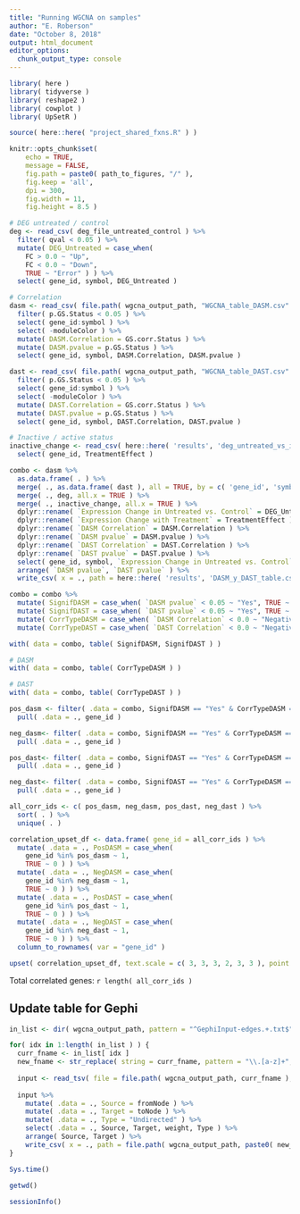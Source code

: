 ```yaml
---
title: "Running WGCNA on samples"
author: "E. Roberson"
date: "October 8, 2018"
output: html_document
editor_options: 
  chunk_output_type: console
---
```


```r
library( here )
library( tidyverse )
library( reshape2 )
library( cowplot )
library( UpSetR )
```

```r
source( here::here( "project_shared_fxns.R" ) )
```

```r
knitr::opts_chunk$set(
	echo = TRUE,
	message = FALSE,
	fig.path = paste0( path_to_figures, "/" ),
	fig.keep = 'all',
	dpi = 300,
	fig.width = 11,
	fig.height = 8.5 )
```

```r
# DEG untreated / control
deg <- read_csv( deg_file_untreated_control ) %>%
  filter( qval < 0.05 ) %>%
  mutate( DEG_Untreated = case_when( 
    FC > 0.0 ~ "Up",
    FC < 0.0 ~ "Down",
    TRUE ~ "Error" ) ) %>%
  select( gene_id, symbol, DEG_Untreated )

# Correlation
dasm <- read_csv( file.path( wgcna_output_path, "WGCNA_table_DASM.csv" ) ) %>%
  filter( p.GS.Status < 0.05 ) %>%
  select( gene_id:symbol ) %>%
  select( -moduleColor ) %>%
  mutate( DASM.Correlation = GS.corr.Status ) %>%
  mutate( DASM.pvalue = p.GS.Status ) %>%
  select( gene_id, symbol, DASM.Correlation, DASM.pvalue )

dast <- read_csv( file.path( wgcna_output_path, "WGCNA_table_DAST.csv" ) ) %>%
  filter( p.GS.Status < 0.05 ) %>%
  select( gene_id:symbol ) %>%
  select( -moduleColor ) %>%
  mutate( DAST.Correlation = GS.corr.Status ) %>%
  mutate( DAST.pvalue = p.GS.Status ) %>%
  select( gene_id, symbol, DAST.Correlation, DAST.pvalue )

# Inactive / active status
inactive_change <- read_csv( here::here( 'results', 'deg_untreated_vs_inactive_paired_with_treateffect.csv' ) ) %>%
  select( gene_id, TreatmentEffect )
```

```r
combo <- dasm %>%
  as.data.frame( . ) %>%
  merge( ., as.data.frame( dast ), all = TRUE, by = c( 'gene_id', 'symbol' ) ) %>%
  merge( ., deg, all.x = TRUE ) %>%
  merge( ., inactive_change, all.x = TRUE ) %>%
  dplyr::rename( `Expression Change in Untreated vs. Control` = DEG_Untreated ) %>%
  dplyr::rename( `Expression Change with Treatment` = TreatmentEffect ) %>%
  dplyr::rename( `DASM Correlation` = DASM.Correlation ) %>%
  dplyr::rename( `DASM pvalue` = DASM.pvalue ) %>%
  dplyr::rename( `DAST Correlation` = DAST.Correlation ) %>%
  dplyr::rename( `DAST pvalue` = DAST.pvalue ) %>%
  select( gene_id, symbol, `Expression Change in Untreated vs. Control`, `Expression Change with Treatment`, `DASM Correlation`, `DASM pvalue`, `DAST Correlation`, `DAST pvalue` ) %>%
  arrange( `DASM pvalue`, `DAST pvalue` ) %>%
  write_csv( x = ., path = here::here( 'results', 'DASM_y_DAST_table.csv' ) )

combo = combo %>%
  mutate( SignifDASM = case_when( `DASM pvalue` < 0.05 ~ "Yes", TRUE ~ "No" ) ) %>%
  mutate( SignifDAST = case_when( `DAST pvalue` < 0.05 ~ "Yes", TRUE ~ "No" ) ) %>%
  mutate( CorrTypeDASM = case_when( `DASM Correlation` < 0.0 ~ "Negative", TRUE ~ "Positive" ) ) %>%
  mutate( CorrTypeDAST = case_when( `DAST Correlation` < 0.0 ~ "Negative", TRUE ~ "Positive" ) )

with( data = combo, table( SignifDASM, SignifDAST ) )

# DASM
with( data = combo, table( CorrTypeDASM ) )

# DAST
with( data = combo, table( CorrTypeDAST ) )
```

```r
pos_dasm <- filter( .data = combo, SignifDASM == "Yes" & CorrTypeDASM == "Positive" ) %>%
  pull( .data = ., gene_id )

neg_dasm<- filter( .data = combo, SignifDASM == "Yes" & CorrTypeDASM == "Negative" ) %>%
  pull( .data = ., gene_id )

pos_dast<- filter( .data = combo, SignifDAST == "Yes" & CorrTypeDASM == "Positive" ) %>%
  pull( .data = ., gene_id )

neg_dast<- filter( .data = combo, SignifDAST == "Yes" & CorrTypeDASM == "Negative" ) %>%
  pull( .data = ., gene_id )

all_corr_ids <- c( pos_dasm, neg_dasm, pos_dast, neg_dast ) %>%
  sort( . ) %>%
  unique( . )

correlation_upset_df <- data.frame( gene_id = all_corr_ids ) %>%
  mutate( .data = ., PosDASM = case_when(
    gene_id %in% pos_dasm ~ 1,
    TRUE ~ 0 ) ) %>%
  mutate( .data = ., NegDASM = case_when(
    gene_id %in% neg_dasm ~ 1,
    TRUE ~ 0 ) ) %>%
  mutate( .data = ., PosDAST = case_when(
    gene_id %in% pos_dast ~ 1,
    TRUE ~ 0 ) ) %>%
  mutate( .data = ., NegDAST = case_when(
    gene_id %in% neg_dast ~ 1,
    TRUE ~ 0 ) ) %>%
  column_to_rownames( var = "gene_id" )

upset( correlation_upset_df, text.scale = c( 3, 3, 3, 2, 3, 3 ), point.size = 5, line.size = 2, nintersects = NA )
```

Total correlated genes: `r length( all_corr_ids )`

## Update table for Gephi
```r
in_list <- dir( wgcna_output_path, pattern = "^GephiInput-edges.+.txt$" )

for( idx in 1:length( in_list ) ) {
  curr_fname <- in_list[ idx ]
  new_fname <- str_replace( string = curr_fname, pattern = "\\.[a-z]+", replacement = "" )
  
  input <- read_tsv( file = file.path( wgcna_output_path, curr_fname ), col_names = TRUE )
  
  input %>%
    mutate( .data = ., Source = fromNode ) %>%
    mutate( .data = ., Target = toNode ) %>%
    mutate( .data = ., Type = "Undirected" ) %>%
    select( .data = ., Source, Target, weight, Type ) %>%
    arrange( Source, Target ) %>%
    write_csv( x = ., path = file.path( wgcna_output_path, paste0( new_fname, ".csv" ) ) )
}
```

```r
Sys.time()

getwd()
  
sessionInfo()
```
